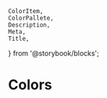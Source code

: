     ColorItem,
    ColorPallete,
    Description,
    Meta,
    Title,
} from '@storybook/blocks';


# Colors

<Colors />
